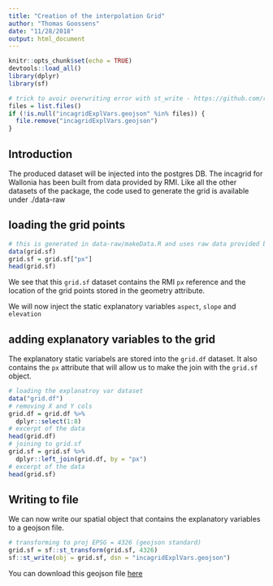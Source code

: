 ```yaml
---
title: "Creation of the interpolation Grid"
author: "Thomas Goossens"
date: "11/28/2018"
output: html_document
---
```


```r
knitr::opts_chunk$set(echo = TRUE)
devtools::load_all()
library(dplyr)
library(sf)
```

```r
# trick to avoir overwriting error with st_write - https://github.com/r-spatial/sf/issues/274
files = list.files()
if (!is.null("incagridExplVars.geojson" %in% files)) {
  file.remove("incagridExplVars.geojson")
}
```

## Introduction

The produced dataset will be injected into the postgres DB.
The incagrid for Wallonia has been built from data provided by RMI. 
Like all the other datasets of the package, the code used to generate the grid is available under ./data-raw

## loading the grid points 
```r
# this is generated in data-raw/makeData.R and uses raw data provided by RMI
data(grid.sf)
grid.sf = grid.sf["px"]
head(grid.sf)
```

We see that this `grid.sf` dataset contains the RMI `px` reference and the location of the grid points stored in the geometry attribute.

We will now inject the static explanatory variables `aspect`, `slope` and `elevation`

## adding explanatory variables to the grid

The explanatory static variabels are stored into the `grid.df` dataset. It also contains the `px` attribute that will allow us to make the join with the `grid.sf` object.

```r
# loading the explanatroy var dataset
data("grid.df")
# removing X and Y cols
grid.df = grid.df %>%
  dplyr::select(1:8)
# excerpt of the data 
head(grid.df)
# joining to grid.sf
grid.sf = grid.sf %>%
  dplyr::left_join(grid.df, by = "px")
# excerpt of the data 
head(grid.sf)
```

## Writing to file

We can now write our spatial object that contains the explanatory variables to a geojson file.

```r
# transforming to proj EPSG = 4326 (geojson standard)
grid.sf = sf::st_transform(grid.sf, 4326)
sf::st_write(obj = grid.sf, dsn = "incagridExplVars.geojson")
```

You can download this geojson file [here](https://github.com/pokyah/agrometeoR/blob/master/vignettes/incagridExplVars.geojson)
